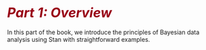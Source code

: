 # <i style="font-size: 110%; padding:1.5em 0 0 0; color:#990017;">Part 1:  Overview</i> {-}

In this part of the book, we introduce the principles of Bayesian data analysis
using Stan with straightforward examples.
